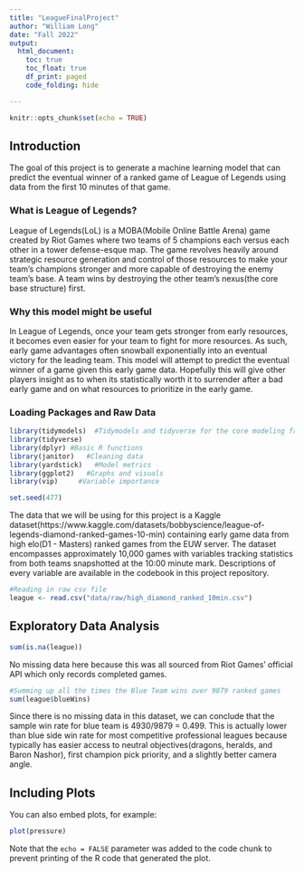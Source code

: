 ```yaml
---
title: "LeagueFinalProject"
author: "William Long"
date: "Fall 2022"
output:
  html_document:
    toc: true
    toc_float: true
    df_print: paged
    code_folding: hide

---
```


```r
knitr::opts_chunk$set(echo = TRUE)
```

## Introduction

The goal of this project is to generate a machine learning model that can predict the eventual winner of a ranked game of League of Legends using data from the first 10 minutes of that game.

### What is League of Legends?

League of Legends(LoL) is a MOBA(Mobile Online Battle Arena) game created by Riot Games where two teams of 5 champions each versus each other in a tower defense-esque map. The game
revolves heavily around strategic resource generation and control of those resources to make your team’s champions stronger and more capable of destroying the enemy team’s base. A team wins by destroying the other team's nexus(the core base structure) first. 

### Why this model might be useful

In League of Legends, once your team gets stronger from early resources, it becomes even easier for your team to fight for more resources. As such, early game advantages often snowball exponentially into an eventual victory for the leading team. This model will attempt to predict the eventual winner of a game given this early game data. Hopefully this will give other players insight as to when its statistically worth it to surrender after a bad early game and on what resources to prioritize in the early game.



### Loading Packages and Raw Data
```r
library(tidymodels)  #Tidymodels and tidyverse for the core modeling framework
library(tidyverse)
library(dplyr) #Basic R functions
library(janitor)   #Cleaning data
library(yardstick)   #Model metrics
library(ggplot2)   #Graphs and visuals
library(vip)     #Variable importance

set.seed(477)

```

The data that we will be using for this project is a Kaggle dataset(https://www.kaggle.com/datasets/bobbyscience/league-of-legends-diamond-ranked-games-10-min) containing early game data from high elo(D1 - Masters) ranked games from the EUW server. The dataset encompasses approximately 10,000 games with variables tracking statistics from both teams snapshotted at the 10:00 minute mark. Descriptions of every variable are available in the codebook in this project repository. 


```r
#Reading in raw csv file
league <- read.csv("data/raw/high_diamond_ranked_10min.csv")

```



## Exploratory Data Analysis 

```r
sum(is.na(league))

```

No missing data here because this was all sourced from Riot Games' official API which only records completed games. 

```r
#Summing up all the times the Blue Team wins over 9879 ranked games
sum(league$blueWins)
```

Since there is no missing data in this dataset, we can conclude that the sample win rate for blue team is 4930/9879 = 0.499. This is actually lower than blue side win rate for most competitive professional leagues because typically has easier access to neutral objectives(dragons, heralds, and Baron Nashor), first champion pick priority, and a slightly better camera angle.  

## Including Plots

You can also embed plots, for example:

```r
plot(pressure)
```

Note that the `echo = FALSE` parameter was added to the code chunk to prevent printing of the R code that generated the plot.
